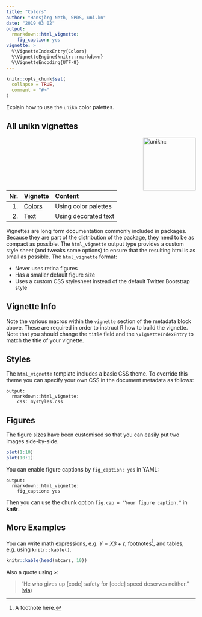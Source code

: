 ```yaml
---
title: "Colors"
author: "Hansjörg Neth, SPDS, uni.kn"
date: "2019 03 02"
output: 
  rmarkdown::html_vignette: 
    fig_caption: yes
vignette: > 
  %\VignetteIndexEntry{Colors}
  %\VignetteEngine{knitr::rmarkdown}
  %\VignetteEncoding{UTF-8}
---
```


```r
knitr::opts_chunk$set(
  collapse = TRUE,
  comment = "#>"
)
```

Explain how to use the `unikn` color palettes.

## All unikn vignettes

<!-- unikn pkg logo and link: -->
<a href = "https://github.com/hneth/unikn/">
<img src = "../inst/pix/box_unikn.png" alt = "unikn::" align = "right" width = "140px" style = "width: 140px; float: right; border:0;"/>
</a>

<!-- Index of vignettes: -->

| Nr.  | Vignette | Content    |        
| ---: |:---------|:-----------|
| 1. | [Colors](colors.html) | Using color palettes | 
| 2. | [Text](text.html)     | Using decorated text | 


<!-- eof. -->


<!-- Default vignette stuff: --> 

Vignettes are long form documentation commonly included in packages. Because they are part of the distribution of the package, they need to be as compact as possible. The `html_vignette` output type provides a custom style sheet (and tweaks some options) to ensure that the resulting html is as small as possible. The `html_vignette` format:

- Never uses retina figures
- Has a smaller default figure size
- Uses a custom CSS stylesheet instead of the default Twitter Bootstrap style

## Vignette Info

Note the various macros within the `vignette` section of the metadata block above. These are required in order to instruct R how to build the vignette. Note that you should change the `title` field and the `\VignetteIndexEntry` to match the title of your vignette.

## Styles

The `html_vignette` template includes a basic CSS theme. To override this theme you can specify your own CSS in the document metadata as follows:

    output: 
      rmarkdown::html_vignette:
        css: mystyles.css

## Figures

The figure sizes have been customised so that you can easily put two images side-by-side. 

```r
plot(1:10)
plot(10:1)
```

You can enable figure captions by `fig_caption: yes` in YAML:

    output:
      rmarkdown::html_vignette:
        fig_caption: yes

Then you can use the chunk option `fig.cap = "Your figure caption."` in **knitr**.

## More Examples

You can write math expressions, e.g. $Y = X\beta + \epsilon$, footnotes^[A footnote here.], and tables, e.g. using `knitr::kable()`.

```r
knitr::kable(head(mtcars, 10))
```

Also a quote using `>`:

> "He who gives up [code] safety for [code] speed deserves neither."
([via](https://twitter.com/hadleywickham/status/504368538874703872))
